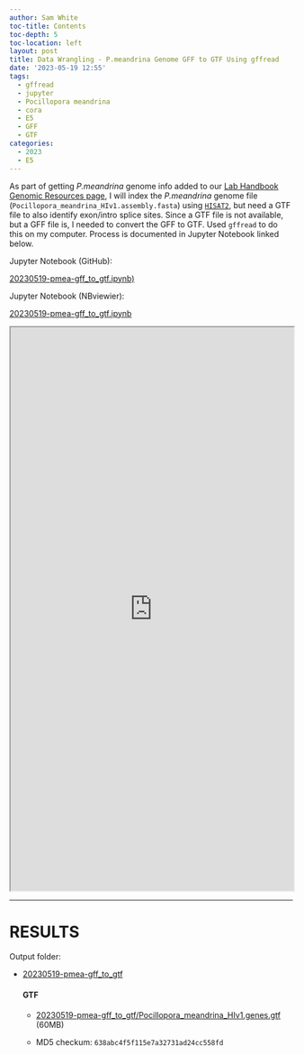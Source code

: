 ```yaml
---
author: Sam White
toc-title: Contents
toc-depth: 5
toc-location: left
layout: post
title: Data Wrangling - P.meandrina Genome GFF to GTF Using gffread
date: '2023-05-19 12:55'
tags: 
  - gffread
  - jupyter
  - Pocillopora meandrina
  - cora
  - E5
  - GFF
  - GTF
categories: 
  - 2023
  - E5
---
```

As part of getting _P.meandrina_ genome info added to our [Lab Handbook Genomic Resources page](https://robertslab.github.io/resources/Genomic-Resources/), I will index the _P.meandrina_ genome file (`Pocillopora_meandrina_HIv1.assembly.fasta`) using [`HISAT2`](https://daehwankimlab.github.io/hisat2/), but need a GTF file to also identify exon/intro splice sites. Since a GTF file is not available, but a GFF file is, I needed to convert the GFF to GTF. Used `gffread` to do this on my computer. Process is documented in Jupyter Notebook linked below.

Jupyter Notebook (GitHub):

[20230519-pmea-gff_to_gtf.ipynb)](https://github.com/RobertsLab/code/blob/master/notebooks/sam/20230519-pmea-gff_to_gtf.ipynb)

Jupyter Notebook (NBviewier):

[20230519-pmea-gff_to_gtf.ipynb](https://nbviewer.org/github/RobertsLab/code/blob/master/notebooks/sam/20230519-pmea-gff_to_gtf.ipynb)


<iframe src="https://nbviewer.org/github/RobertsLab/code/blob/master/notebooks/sam/20230519-pmea-gff_to_gtf.ipynb" width="100%" height="1000" scrolling="yes"></iframe>

---

# RESULTS

Output folder:

- [20230519-pmea-gff_to_gtf](https://gannet.fish.washington.edu/Atumefaciens/20230519-pmea-gff_to_gtf)

  #### GTF

  - [20230519-pmea-gff_to_gtf/Pocillopora_meandrina_HIv1.genes.gtf](https://gannet.fish.washington.edu/Atumefaciens/20230519-pmea-gff_to_gtf/Pocillopora_meandrina_HIv1.genes.gtf) (60MB)

  - MD5 checkum: `638abc4f5f115e7a32731ad24cc558fd`

